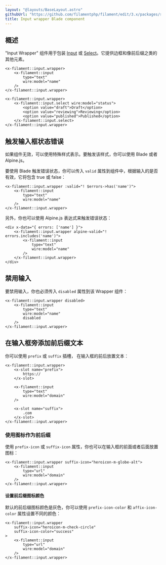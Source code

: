 ```yaml
---
layout: "@layouts/BaseLayout.astro"
githubUrl: "https://github.com/filamentphp/filament/edit/3.x/packages/support/docs/09-blade-components/02-input-wrapper.md"
title: Input wrapper Blade component
---
```


## 概述

"Input Wrapper" 组件用于包装 [Input](input) 或 [Select](select)。它提供边框和像前后缀之类的其他元素。

```blade
<x-filament::input.wrapper>
    <x-filament::input
        type="text"
        wire:model="name"
    />
</x-filament::input.wrapper>

<x-filament::input.wrapper>
    <x-filament::input.select wire:model="status">
        <option value="draft">Draft</option>
        <option value="reviewing">Reviewing</option>
        <option value="published">Published</option>
    </x-filament::input.select>
</x-filament::input.wrapper>
```

## 触发输入框状态错误

如果组件无效，可以使用特殊样式表示。要触发该样式，你可以使用 Blade 或者 Alpine.js。

要使用 Blade 触发错误状态，你可以传入 `valid` 属性到组件中，根据输入的是否有效，它将包含 true 或 false：

```blade
<x-filament::input.wrapper :valid="! $errors->has('name')">
    <x-filament::input
        type="text"
        wire:model="name"
    />
</x-filament::input.wrapper>
```

另外，你也可以使用 Alpine.js 表达式来触发错误状态：

```blade
<div x-data="{ errors: ['name'] }">
    <x-filament::input.wrapper alpine-valid="! errors.includes('name')">
        <x-filament::input
            type="text"
            wire:model="name"
        />
    </x-filament::input.wrapper>
</div>
```

## 禁用输入

要禁用输入，你也必须传入 `disabled` 属性到该 Wrapper 组件：

```blade
<x-filament::input.wrapper disabled>
    <x-filament::input
        type="text"
        wire:model="name"
        disabled
    />
</x-filament::input.wrapper>
```

## 在输入框旁添加前后缀文本

你可以使用 `prefix` 或 `suffix` 插槽， 在输入框的前后放置文本：

```blade
<x-filament::input.wrapper>
    <x-slot name="prefix">
        https://
    </x-slot>

    <x-filament::input
        type="text"
        wire:model="domain"
    />

    <x-slot name="suffix">
        .com
    </x-slot>
</x-filament::input.wrapper>
```

### 使用图标作为前后缀

使用 `prefix-icon` 或 `suffix-icon` 属性，你也可以在输入框的前面或者后面放置图标：

```blade
<x-filament::input.wrapper suffix-icon="heroicon-m-globe-alt">
    <x-filament::input
        type="url"
        wire:model="domain"
    />
</x-filament::input.wrapper>
```

#### 设置前后缀图标颜色

默认的前后缀图标颜色是灰色，你可以使用 `prefix-icon-color` 和 `affix-icon-color` 属性设置不同的颜色：

```blade
<x-filament::input.wrapper
    suffix-icon="heroicon-m-check-circle"
    suffix-icon-color="success"
>
    <x-filament::input
        type="url"
        wire:model="domain"
    />
</x-filament::input.wrapper>
```
